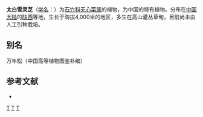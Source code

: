 {{Speciesbox
| taxon = Arenaria(植物) taibaishanensis
| binomial_authority = L. H. Zhou
}}

'''太白雪灵芝'''（[[学名|学名]]：{{lang|la|''Arenaria taibaishanensis''}}）为[[石竹科|石竹科]][[无心菜属|无心菜属]]的植物，为中国的特有植物。分布在[[中国大陆|中国大陆]]的[[陕西|陕西]]等地，生长于海拔4,000米的地区，多生在高山灌丛草甸，目前尚未由人工引种栽培。

== 别名 ==
万年松（中国高等植物图鉴补编）

== 参考文献 ==
<div class="references-small">
* {{cite web| url =http://www.bioinfo.cn/db05/KmzwSpecies.php?action=view&id=3544| title =太白雪灵芝| work =《中国高等植物数据库全库》| publisher =中国科学院微生物研究所| author =昆明植物研究所| accessdate =2009-02-24| deadurl =yes| archiveurl =https://web.archive.org/web/20160305062713/http://www.bioinfo.cn/db05/KmzwSpecies.php?action=view&id=3544| archivedate =2016-03-05}}
</div>
{{Taxonbar|from=Q10941690}}

[[Category:无心菜属|T]]
[[Category:中国特有植物|T]]
[[Category:陕西植物|T]]
